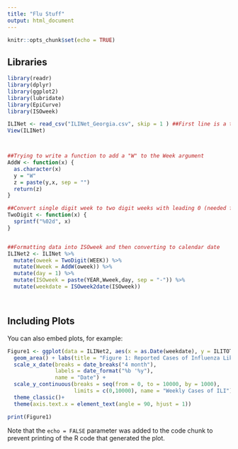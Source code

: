 ---
title: "Flu Stuff"
output: html_document
---

```{r setup, include=FALSE}
knitr::opts_chunk$set(echo = TRUE)
```

## Libraries

```{r libraries - data cleaning - function writing, include = false}
library(readr)
library(dplyr)
library(ggplot2)
library(lubridate)
library(EpiCurve)
library(ISOweek)

ILINet <- read_csv("ILINet_Georgia.csv", skip = 1 ) ##First line is a title for the file, skipped when reading in data
View(ILINet)



##Trying to write a function to add a "W" to the Week argument
AddW <- function(x) {
  as.character(x)
  y = "W"
  z = paste(y,x, sep = "")
  return(z)
}

##Convert single digit week to two digit weeks with leading 0 (needed for formatting)
TwoDigit <- function(x) {
  sprintf("%02d", x)
}


##Formatting data into ISOweek and then converting to calendar date
ILINet2 <- ILINet %>%
  mutate(oweek = TwoDigit(WEEK)) %>%
  mutate(Wweek = AddW(oweek)) %>%
  mutate(day = 1) %>%
  mutate(ISOweek = paste(YEAR,Wweek,day, sep = "-")) %>%
  mutate(weekdate = ISOweek2date(ISOweek)) 




```

## Including Plots

You can also embed plots, for example:

```{r pressure, echo=FALSE}
Figure1 <- ggplot(data = ILINet2, aes(x = as.Date(weekdate), y = ILITOTAL)) +
  geom_area() + labs(title = "Figure 1: Reported Cases of Influenza Like Illnes in Georgia 2015-2021") +
  scale_x_date(breaks = date_breaks("4 month"), 
               labels = date_format("%b '%y"), 
               name = "Date") +
  scale_y_continuous(breaks = seq(from = 0, to = 10000, by = 1000), 
                     limits = c(0,10000), name = "Weekly Cases of ILI") +
  theme_classic()+
  theme(axis.text.x = element_text(angle = 90, hjust = 1))

print(Figure1)
```

Note that the `echo = FALSE` parameter was added to the code chunk to prevent printing of the R code that generated the plot.
